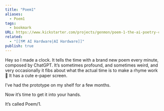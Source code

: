 ```yaml
---
title: "Poem1"
aliases:
  - Poem1
tags:
  - bookmark
URL: https://www.kickstarter.com/projects/genmon/poem-1-the-ai-poetry-clock
related:
  - "[[🗺️ AI Hardware|AI Hardware]]"
publish: true
---
```




Hey so I made a clock. It tells the time with a brand new poem every minute, composed by ChatGPT. It’s sometimes profound, and sometimes weird, and very occasionally it fibs about what the actual time is to make a rhyme work 😬 It has a cute e-paper screen.

I’ve had the prototype on my shelf for a few months.

Now it’s time to get it into your hands.

It’s called Poem/1.